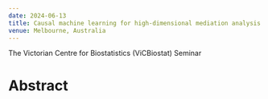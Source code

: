 ```yaml
---
date: 2024-06-13
title: Causal machine learning for high-dimensional mediation analysis using interventional effects mapped to a target trial
venue: Melbourne, Australia
---
```


The Victorian Centre for Biostatistics (ViCBiostat) Seminar

# Abstract




